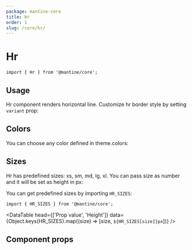 ```yaml
---
package: mantine-core
title: Hr
order: 1
slug: /core/hr/
---
```



# Hr

<PageHeader source="mantine-core/src/Hr/Hr.tsx" docs="core/Hr.mdx" package="@mantine/core" />

```tsx
import { Hr } from '@mantine/core';
```

## Usage

Hr component renders horizontal line.
Customize hr border style by setting `variant` prop:

<HrBaseDemo />

## Colors

You can choose any color defined in <GatsbyLink to="/pages/theming/#colors">theme.colors</GatsbyLink>:

<HrColorDemo />

## Sizes

Hr has predefined sizes: xs, sm, md, lg, xl.
You can pass size as number and it will be set as height in px:

<HrSizesDemo />

You can get predefined sizes by importing `HR_SIZES`:

```tsx
import { HR_SIZES } from '@mantine/core';
```

<DataTable
  head={['Prop value', 'Height']}
  data={Object.keys(HR_SIZES).map((size) => [size, `${HR_SIZES[size]}px`])}
/>

## Component props

<PropsTable component="Hr" />
